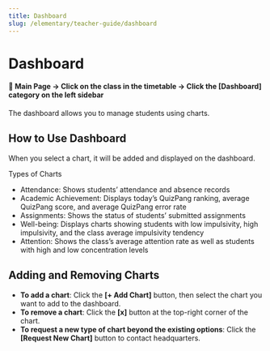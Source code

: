 ```yaml
---
title: Dashboard
slug: /elementary/teacher-guide/dashboard
---
```



# Dashboard

#### 📍 Main Page → Click on the class in the timetable → Click the [Dashboard] category on the left sidebar

The dashboard allows you to manage students using charts.

## How to Use Dashboard

When you select a chart, it will be added and displayed on the dashboard.

Types of Charts

- Attendance: Shows students’ attendance and absence records
- Academic Achievement: Displays today’s QuizPang ranking, average QuizPang score, and average QuizPang error rate
- Assignments: Shows the status of students’ submitted assignments
- Well-being: Displays charts showing students with low impulsivity, high impulsivity, and the class average impulsivity tendency
- Attention: Shows the class’s average attention rate as well as students with high and low concentration levels

## Adding and Removing Charts

- **To add a chart**: Click the **[+ Add Chart]** button, then select the chart you want to add to the dashboard.
- **To remove a chart**: Click the **[x]** button at the top-right corner of the chart.
- **To request a new type of chart beyond the existing options**: Click the **[Request New Chart]** button to contact headquarters.
